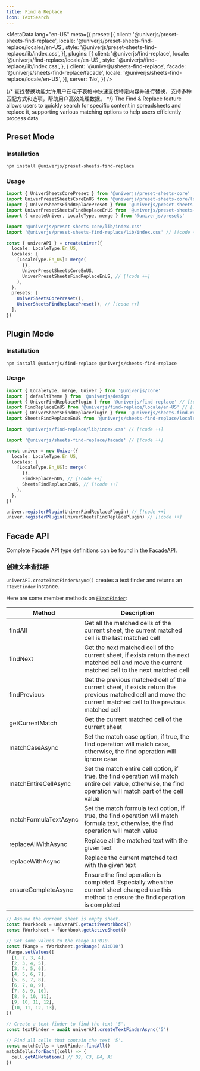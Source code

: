 ```yaml
---
title: Find & Replace
icon: TextSearch
---
```


<MetaData
  lang="en-US"
  meta={{
    preset: [{
      client: '@univerjs/preset-sheets-find-replace',
      locale: '@univerjs/preset-sheets-find-replace/locales/en-US',
      style: '@univerjs/preset-sheets-find-replace/lib/index.css',
    }],
    plugins: [{
      client: '@univerjs/find-replace',
      locale: '@univerjs/find-replace/locale/en-US',
      style: '@univerjs/find-replace/lib/index.css',
    }, {
      client: '@univerjs/sheets-find-replace',
      facade: '@univerjs/sheets-find-replace/facade',
      locale: '@univerjs/sheets-find-replace/locale/en-US',
    }],
    server: 'No',
  }}
/>

{/* 查找替换功能允许用户在电子表格中快速查找特定内容并进行替换，支持多种匹配方式和选项，帮助用户高效处理数据。 */}
The Find & Replace feature allows users to quickly search for specific content in spreadsheets and replace it, supporting various matching options to help users efficiently process data.

## Preset Mode

### Installation

```package-install
npm install @univerjs/preset-sheets-find-replace
```

### Usage

```typescript
import { UniverSheetsCorePreset } from '@univerjs/preset-sheets-core'
import UniverPresetSheetsCoreEnUS from '@univerjs/preset-sheets-core/locales/en-US'
import { UniverSheetsFindReplacePreset } from '@univerjs/preset-sheets-find-replace' // [!code ++]
import UniverPresetSheetsFindReplaceEnUS from '@univerjs/preset-sheets-find-replace/locales/en-US' // [!code ++]
import { createUniver, LocaleType, merge } from '@univerjs/presets'

import '@univerjs/preset-sheets-core/lib/index.css'
import '@univerjs/preset-sheets-find-replace/lib/index.css' // [!code ++]

const { univerAPI } = createUniver({
  locale: LocaleType.En_US,
  locales: {
    [LocaleType.En_US]: merge(
      {},
      UniverPresetSheetsCoreEnUS,
      UniverPresetSheetsFindReplaceEnUS, // [!code ++]
    ),
  },
  presets: [
    UniverSheetsCorePreset(),
    UniverSheetsFindReplacePreset(), // [!code ++]
  ],
})
```

## Plugin Mode

### Installation

```package-install
npm install @univerjs/find-replace @univerjs/sheets-find-replace
```

### Usage

```typescript
import { LocaleType, merge, Univer } from '@univerjs/core'
import { defaultTheme } from '@univerjs/design'
import { UniverFindReplacePlugin } from '@univerjs/find-replace' // [!code ++]
import FindReplaceEnUS from '@univerjs/find-replace/locale/en-US' // [!code ++]
import { UniverSheetsFindReplacePlugin } from '@univerjs/sheets-find-replace' // [!code ++]
import SheetsFindReplaceEnUS from '@univerjs/sheets-find-replace/locale/en-US' // [!code ++]

import '@univerjs/find-replace/lib/index.css' // [!code ++]

import '@univerjs/sheets-find-replace/facade' // [!code ++]

const univer = new Univer({
  locale: LocaleType.En_US,
  locales: {
    [LocaleType.En_US]: merge(
      {},
      FindReplaceEnUS, // [!code ++]
      SheetsFindReplaceEnUS, // [!code ++]
    ),
  },
})

univer.registerPlugin(UniverFindReplacePlugin) // [!code ++]
univer.registerPlugin(UniverSheetsFindReplacePlugin) // [!code ++]
```

## Facade API

Complete Facade API type definitions can be found in the [FacadeAPI](https://reference.univer.ai/en-US).

### 创建文本查找器

`univerAPI.createTextFinderAsync()` creates a text finder and returns an `FTextFinder` instance.

Here are some member methods on [`FTextFinder`](https://reference.univer.ai/en-US/classes/FTextFinder):

| Method | Description |
| ------ | ----------- |
| findAll | Get all the matched cells of the current sheet, the current matched cell is the last matched cell |
| findNext | Get the next matched cell of the current sheet, if exists return the next matched cell and move the current matched cell to the next matched cell |
| findPrevious | Get the previous matched cell of the current sheet, if exists return the previous matched cell and move the current matched cell to the previous matched cell |
| getCurrentMatch | Get the current matched cell of the current sheet |
| matchCaseAsync | Set the match case option, if true, the find operation will match case, otherwise, the find operation will ignore case |
| matchEntireCellAsync | Set the match entire cell option, if true, the find operation will match entire cell value, otherwise, the find operation will match part of the cell value |
| matchFormulaTextAsync | Set the match formula text option, if true, the find operation will match formula text, otherwise, the find operation will match value |
| replaceAllWithAsync | Replace all the matched text with the given text |
| replaceWithAsync | Replace the current matched text with the given text |
| ensureCompleteAsync | Ensure the find operation is completed. Especially when the current sheet changed use this method to ensure the find operation is completed |

```typescript
// Assume the current sheet is empty sheet.
const fWorkbook = univerAPI.getActiveWorkbook()
const fWorksheet = fWorkbook.getActiveSheet()

// Set some values to the range A1:D10.
const fRange = fWorksheet.getRange('A1:D10')
fRange.setValues([
  [1, 2, 3, 4],
  [2, 3, 4, 5],
  [3, 4, 5, 6],
  [4, 5, 6, 7],
  [5, 6, 7, 8],
  [6, 7, 8, 9],
  [7, 8, 9, 10],
  [8, 9, 10, 11],
  [9, 10, 11, 12],
  [10, 11, 12, 13],
])

// Create a text-finder to find the text '5'.
const textFinder = await univerAPI.createTextFinderAsync('5')

// Find all cells that contain the text '5'.
const matchCells = textFinder.findAll()
matchCells.forEach((cell) => {
  cell.getA1Notation() // D2, C3, B4, A5
})
```
